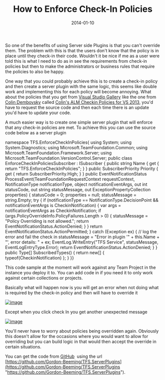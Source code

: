 ﻿---
title: 'How to Enforce Check-In Policies'
date: 2014-01-10
tags: ['VSTS / TFS', 'Check-In Policies', 'TFS Server Plugins', 'GitHub Projects']
draft: false
summary: 'So one of the benefits of using Server side Plugins is that you can''t override them. The problem with this is that the users don''t know that the policy is in place until they check-in their code. Wouldn''t it be nice if me as a user were told this is what I need to do as in see the requirements from check-in policies but then to make the administrators or business rules that require the policies to also be happy.'
---


So one of the benefits of using Server side Plugins is that you can't override them. The problem with this is that the users don't know that the policy is in place until they check-in their code. Wouldn't it be nice if me as a user were told this is what I need to do as in see the requirements from check-in policies but then to make the administrators or business rules that require the policies to also be happy.
 
One way that you could probably achieve this is to create a check-in policy and then create a server plugin with the same logic, this seems like double work and implementing this for each policy will become annoying. What about the policies that you get from [Visual Studio Gallery](http://visualstudiogallery.msdn.microsoft.com/) like the one from [Colin Dembovsky](https://twitter.com/colindembovsky) called [Colin's ALM Checkin Policies for VS 2013](http://visualstudiogallery.msdn.microsoft.com/3bd2115e-9009-414b-bb5b-a0a64e4dad9e), you'd have to request the source code and then each time there is an update you'd have to update your code.
 
A much easier way is to create one simple server plugin that will enforce that any check-in policies are met. To achieve this you can use the source code below as a server plugin
 
namespace TFS.EnforceCheckInPolicies{    using System;    using System.Diagnostics;    using Microsoft.TeamFoundation.Common;    using Microsoft.TeamFoundation.Framework.Server;    using Microsoft.TeamFoundation.VersionControl.Server;    public class EnforceCheckInPoliciesSubscriber : ISubscriber    {        public string Name        {            get            {                return "TFS.EnforceCheckInPolicies";            }        }        public SubscriberPriority Priority        {            get            {                return SubscriberPriority.High;            }        }        public EventNotificationStatus ProcessEvent(TeamFoundationRequestContext requestContext, NotificationType notificationType, object notificationEventArgs, out int statusCode, out string statusMessage, out ExceptionPropertyCollection properties)        {            statusCode = 0;            properties = null;            statusMessage = string.Empty;            try            {                if (notificationType == NotificationType.DecisionPoint &&                    notificationEventArgs is CheckinNotification)                {                    var args = notificationEventArgs as                               CheckinNotification;                    if (args.PolicyOverrideInfo.PolicyFailures.Length > 0)                    {                        statusMessage = "Policy Overriding is not allowed.";                        return EventNotificationStatus.ActionDenied;                    }                }                return EventNotificationStatus.ActionPermitted;            }            catch (Exception ex)            {                // log the error and fail the check in                statusMessage = "Error in plugin '" + this.Name + "', error details: "                                + ex;                EventLog.WriteEntry("TFS Service", statusMessage,                    EventLogEntryType.Error);                return EventNotificationStatus.ActionDenied;            }        }        public Type[] SubscribedTypes()        {            return new[] { typeof(CheckinNotification) };        }    }}

This code sample at the moment will work against any Team Project in the instance you deploy it to. You can add code in if you need it to only work against certain collections or projects.

Basically what will happen now is you will get an error when not doing what is required by the check-in policy and then will have to override it

[![image](https://gordonbeeming.com/blog/binaries/stream/image-jpg/image/1000/0/c3d4af945b2e88cd197a3be0acbc6b563f45c6b5/48583cf8-209f-4689-91dc-f91a2b354ea9.png "image")](https://gordonbeeming.com/blog/binaries/stream/image-jpg/image/1000/0/3c388f763cd3ab93e486f2dad363ebbfa632480b/ad64511d-24eb-4302-9ca8-b6a06c23db9a.png)

Except when you click check In you get another unexpected message

[![image](https://gordonbeeming.com/blog/binaries/stream/image-jpg/image/1000/0/8025c8e41406fb6a5f382978375380be8d67c011/e4fd0bed-d2da-4d41-8e4d-09b193f31ef0.png "image")](https://gordonbeeming.com/blog/binaries/stream/image-jpg/image/1000/0/2fc017c3ea2c33506094936d5a4cd27d9a27db3c/7a5760ea-6b5c-4b51-b934-b4b4d88628b7.png)

You'll never have to worry about policies being overridden again. Obviously this doesn't allow for the occasions where you would want to allow for overriding but you can build logic in that would then accept the override in certain situations.

You can get the code from [GitHub](http://github.com)  using the url [https://github.com/Gordon-Beeming/TFS.ServerPlugins](https://github.com/Gordon-Beeming/TFS.ServerPlugins "https://github.com/Gordon-Beeming/TFS.ServerPlugins").


